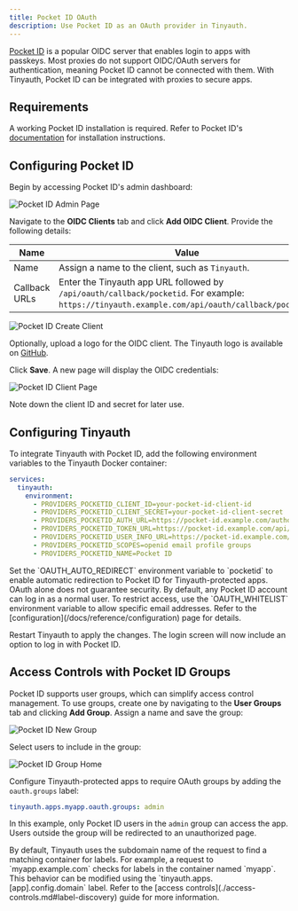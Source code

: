 ```yaml
---
title: Pocket ID OAuth
description: Use Pocket ID as an OAuth provider in Tinyauth.
---
```


[Pocket ID](https://pocket-id.org) is a popular OIDC server that enables login to apps with passkeys. Most proxies do not support OIDC/OAuth servers for authentication, meaning Pocket ID cannot be connected with them. With Tinyauth, Pocket ID can be integrated with proxies to secure apps.

## Requirements

A working Pocket ID installation is required. Refer to Pocket ID's [documentation](https://pocket-id.org/docs/setup/installation) for installation instructions.

## Configuring Pocket ID

Begin by accessing Pocket ID's admin dashboard:

![Pocket ID Admin Page](/screenshots/pocket-id-home.png)

Navigate to the **OIDC Clients** tab and click **Add OIDC Client**. Provide the following details:

| Name          | Value                                                                                                                                           |
| ------------- | ----------------------------------------------------------------------------------------------------------------------------------------------- |
| Name          | Assign a name to the client, such as `Tinyauth`.                                                                                                |
| Callback URLs | Enter the Tinyauth app URL followed by `/api/oauth/callback/pocketid`. For example: `https://tinyauth.example.com/api/oauth/callback/pocketid`. |

![Pocket ID Create Client](/screenshots/pocket-id-new-client.png)

Optionally, upload a logo for the OIDC client. The Tinyauth logo is available on [GitHub](https://github.com/steveiliop56/tinyauth/blob/main/frontend/public/logo.png).

Click **Save**. A new page will display the OIDC credentials:

![Pocket ID Client Page](/screenshots/pocket-id-client-page.png)

Note down the client ID and secret for later use.

## Configuring Tinyauth

To integrate Tinyauth with Pocket ID, add the following environment variables to the Tinyauth Docker container:

```yaml
services:
  tinyauth:
    environment:
      - PROVIDERS_POCKETID_CLIENT_ID=your-pocket-id-client-id
      - PROVIDERS_POCKETID_CLIENT_SECRET=your-pocket-id-client-secret
      - PROVIDERS_POCKETID_AUTH_URL=https://pocket-id.example.com/authorize
      - PROVIDERS_POCKETID_TOKEN_URL=https://pocket-id.example.com/api/oidc/token
      - PROVIDERS_POCKETID_USER_INFO_URL=https://pocket-id.example.com/api/oidc/userinfo
      - PROVIDERS_POCKETID_SCOPES=openid email profile groups
      - PROVIDERS_POCKETID_NAME=Pocket ID
```

<Callout type="tip">
  Set the `OAUTH_AUTO_REDIRECT` environment variable to `pocketid` to enable
  automatic redirection to Pocket ID for Tinyauth-protected apps.
</Callout>

<Callout type="warning">
  OAuth alone does not guarantee security. By default, any Pocket ID account can
  log in as a normal user. To restrict access, use the `OAUTH_WHITELIST`
  environment variable to allow specific email addresses. Refer to the
  [configuration](/docs/reference/configuration) page for details.
</Callout>

Restart Tinyauth to apply the changes. The login screen will now include an option to log in with Pocket ID.

## Access Controls with Pocket ID Groups

Pocket ID supports user groups, which can simplify access control management. To use groups, create one by navigating to the **User Groups** tab and clicking **Add Group**. Assign a name and save the group:

![Pocket ID New Group](/screenshots/pocket-id-new-group.png)

Select users to include in the group:

![Pocket ID Group Home](/screenshots/pocket-id-group-home.png)

Configure Tinyauth-protected apps to require OAuth groups by adding the `oauth.groups` label:

```yaml
tinyauth.apps.myapp.oauth.groups: admin
```

In this example, only Pocket ID users in the `admin` group can access the app. Users outside the group will be redirected to an unauthorized page.

<Callout type="warning">
  By default, Tinyauth uses the subdomain name of the request to find a matching
  container for labels. For example, a request to `myapp.example.com` checks for
  labels in the container named `myapp`. This behavior can be modified using the
  `tinyauth.apps.[app].config.domain` label. Refer to the [access
  controls](./access-controls.md#label-discovery) guide for more information.
</Callout>
